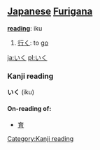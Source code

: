 == [[Japanese]] [[Furigana]] ==                             

'''[[reading]]''': iku

# [[行く]]: to [[go]]
[[ja:いく]]
[[pl:いく]]

===Kanji reading===
'''いく''' (iku)
====On-reading of:====
*[[育]]

[[Category:Kanji reading]]